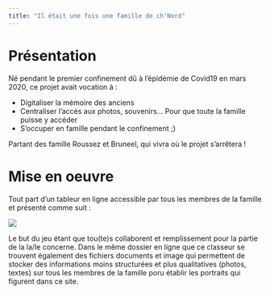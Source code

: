 ```yaml
---
title: "Il était une fois une famille de ch'Nord"
---
```


# Présentation

Né pendant le premier confinement dû à l'épidémie de Covid19 en mars 2020, ce projet avait vocation à :

- Digitaliser la mémoire des anciens
- Centraliser l'accès aux photos, souvenirs... Pour que toute la famille puisse y accéder
- S'occuper en famille pendant le confinement ;)

Partant des famille Roussez et Bruneel, qui vivra où le projet s'arrêtera !

# Mise en oeuvre 

Tout part d'un tableur en ligne accessible par tous les membres de la famille et présenté comme suit :

![](img/Illustr_genealogie.png)

Le but du jeu étant que tou(te)s collaborent et remplissement pour la partie de la la/le concerne. Dans le même dossier en ligne que ce classeur se trouvent également des fichiers documents et image qui permettent de stocker des informations moins structurées et plus qualitatives (photos, textes) sur tous les membres de la famille poru établir les portraits qui figurent dans ce site.



